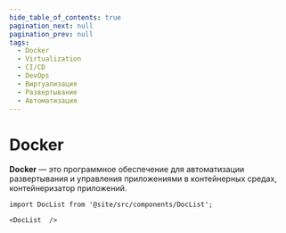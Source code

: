 ```yaml
---
hide_table_of_contents: true
pagination_next: null
pagination_prev: null
tags:
  - Docker
  - Virtualization
  - CI/CD
  - DevOps
  - Виртуализация
  - Развертывание
  - Автоматизация
---
```


# Docker

**Docker** — это программное обеспечение для автоматизации развертывания и управления приложениями в контейнерных средах, контейнеризатор приложений.

```mdx-code-block
import DocList from '@site/src/components/DocList';

<DocList  />
```
